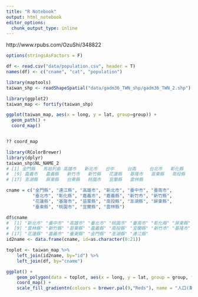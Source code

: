 ```yaml
---
title: "R Notebook"
output: html_notebook
editor_options: 
  chunk_output_type: inline
---
```



http://www.rpubs.com/OzuShi/348822

```r
options(stringsAsFactors = F)

```


```r
df <- read.csv("data/population.csv", header = T)
names(df) <- c("cname", "cat", "population")
```


```r
library(maptools)
taiwan_shp <- readShapeSpatial("data/gadm36_TWN_shp/gadm36_TWN_2.shp")
```
```r
library(ggplot2)
taiwan_map <- fortify(taiwan_shp)
```

```r
ggplot(taiwan_map, aes(x = long, y = lat, group=group)) +
  geom_path() + 
  coord_map()


?? coord_map
```
```r
library(RColorBrewer)
library(dplyr)
taiwan_shp$NL_NAME_2
# [1] 金門縣   馬祖列島 高雄市   新北市   台中     台南     台北市   彰化縣  
#  [9] 嘉義市   嘉義縣   新竹市   新竹縣   花蓮縣   基隆市   苗栗縣   南投縣  
# [17] 澎湖縣   屏東縣   台東縣   桃園市   宜蘭縣   雲林縣

cname = c("金門縣", "連江縣", "高雄市", "新北市", "臺中市", "臺南市",
          "臺北市", "彰化縣", "嘉義市", "嘉義縣", "新竹市", "新竹縣", 
          "花蓮縣", "基隆市", "苗栗縣", "南投縣", "澎湖縣", "屏東縣", 
          "臺東縣", "桃園市", "宜蘭縣", "雲林縣")  

df$cname
#  [1] "新北市" "臺中市" "高雄市" "臺北市" "桃園市" "臺南市" "彰化縣" "屏東縣"
#  [9] "雲林縣" "新竹縣" "苗栗縣" "嘉義縣" "南投縣" "宜蘭縣" "新竹市" "基隆市"
# [17] "花蓮縣" "嘉義市" "臺東縣" "金門縣" "澎湖縣" "連江縣"
id2name <- data.frame(cname, id=as.character(0:21))

toplot <- taiwan_map %>%
    left_join(id2name, by="id") %>%
    left_join(df, by="cname")
```


```r
ggplot() + 
    geom_polygon(data = toplot, aes(x = long, y = lat, group = group, fill = population/10000), color = "black", size = 0.25) + 
    coord_map() + 
    scale_fill_gradientn(colours = brewer.pal(9,"Reds"), name = "人口(萬)")
```

